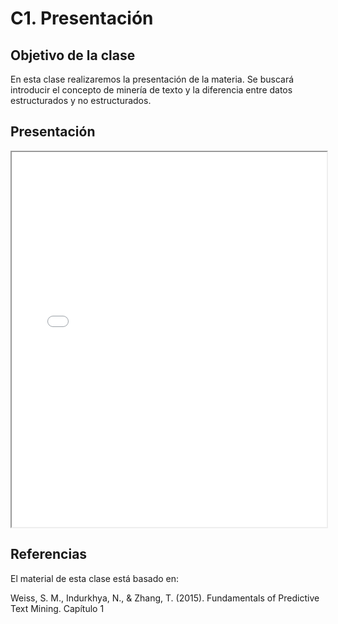# C1. Presentación

## **Objetivo de la clase**

En esta clase realizaremos la presentación de la materia. Se buscará introducir el concepto de minería de texto y la diferencia entre datos estructurados y no estructurados.

## **Presentación**

<iframe src="presentaciones/clase_1/intro_tm.html" width="100%" height="600px">

</iframe>

## **Referencias**

El material de esta clase está basado en:

Weiss, S. M., Indurkhya, N., & Zhang, T. (2015). Fundamentals of Predictive Text Mining. Capítulo 1
